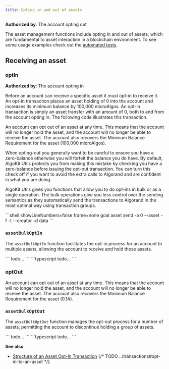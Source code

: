 ```yaml
---
title: Opting in and out of assets
---
```



**Authorized by**: The account opting out

The asset management functions include opting in and out of assets, which are fundamental to asset interaction in a blockchain environment.
To see some usage examples check out the [automated tests](https://github.com/algorandfoundation/algokit-utils-ts/blob/main/src/asset.spec.ts).

## Receiving an asset

### optIn

**Authorized by**: The account opting in

Before an account can receive a specific asset it must opt-in to receive it. An opt-in transaction places an asset holding of 0 into the account and increases its minimum balance by 100,000 microAlgos. An opt-in transaction is simply an asset transfer with an amount of 0, both to and from the account opting in. The following code illustrates this transaction.

An account can opt out of an asset at any time. This means that the account will no longer hold the asset, and the account will no longer be able to receive the asset. The account also recovers the Minimum Balance Requirement for the asset (100,000 microAlgos).

When opting-out you generally want to be careful to ensure you have a zero-balance otherwise you will forfeit the balance you do have. By default, AlgoKit Utils protects you from making this mistake by checking you have a zero-balance before issuing the opt-out transaction. You can turn this check off if you want to avoid the extra calls to Algorand and are confident in what you are doing.

AlgoKit Utils gives you functions that allow you to do opt-ins in bulk or as a single operation. The bulk operations give you less control over the sending semantics as they automatically send the transactions to Algorand in the most optimal way using transaction groups.

<Tabs syncKey='lang'>
  <TabItem label='Python' icon='seti:python'>
	<RemoteCode
      src='https://raw.githubusercontent.com/algorandfoundation/devportal-code-examples/refs/heads/main/projects/python-examples/algokit_utils_py_examples/assets(ASA)/asset_optin_optout.py'      
      snippet='ASSET_OPT_IN_TRANSACTION'
      lang='py'
      title='Asset Opt-In Transaction'
      frame='none'
      lineNumbers='false'
    />
  </TabItem>
  <TabItem label='JavaScript' icon='seti:typescript'>
    <RemoteCode
      src='https://raw.githubusercontent.com/algorandfoundation/devportal-code-examples/refs/heads/main/projects/typescript-examples/algokit-utils-ts/assets/asset-optin-optout.ts'      
      snippet='ASSET_OPT_IN_TRANSACTION'
      lang='py'
      title='Asset Opt-In Transaction'
      frame='none'
      lineNumbers='false'
    />
  </TabItem>
  <TabItem label='Goal' icon='seti:laptop'>
    ```shell showLineNumbers=false frame=none
    goal asset send -a 0 --asset <asset-name>  -f <opt-in-account> -t <opt-in-account> --creator <asset-creator>  -d data
    ```
  </TabItem>
</Tabs>

### `assetBulkOptIn`

The `assetBulkOptIn` function facilitates the opt-in process for an account to multiple assets, allowing the account to receive and hold those assets.

<Tabs syncKey='lang'>
  <TabItem label='Python' icon='seti:python'>
    ``` todo... ```
  </TabItem>
  <TabItem label='JavaScript' icon='seti:typescript'>
    ```typescript todo... ```
  </TabItem>
</Tabs>

### optOut

An account can opt out of an asset at any time. This means that the account will no longer hold the asset, and the account will no longer be able to receive the asset. The account also recovers the Minimum Balance Requirement for the asset (0.1A).

<Tabs syncKey='lang'>
  <TabItem label='Python' icon='seti:python'>
    <RemoteCode
      src='https://raw.githubusercontent.com/algorandfoundation/devportal-code-examples/refs/heads/main/projects/python-examples/algokit_utils_py_examples/assets(ASA)/asset_optin_optout.py'
      snippet='ASSET_OPT_OUT_TRANSACTION'
      lang='py'
      title='Asset Opt-Out Transaction'
      frame='none'
    />
  </TabItem>
  <TabItem label='JavaScript' icon='seti:typescript'>
    <RemoteCode
      src='https://raw.githubusercontent.com/algorandfoundation/devportal-code-examples/refs/heads/main/projects/typescript-examples/algokit-utils-ts/assets/asset-optin-optout.ts'
      snippet='ASSET_OPT_OUT_TRANSACTION'
      lang='py'
      title='Asset Opt-Out Transaction'
      frame='none'
    />
  </TabItem>
</Tabs>

### `assetBulkOptOut`

The `assetBulkOptOut` function manages the opt-out process for a number of assets, permitting the account to discontinue holding a group of assets.

<Tabs syncKey='lang'>
  <TabItem label='Python' icon='seti:python'>
    ``` todo... ```
  </TabItem>
  <TabItem label='JavaScript' icon='seti:typescript'>
    ```typescript todo... ```
  </TabItem>
</Tabs>

**See also**

- [Structure of an Asset Opt-In Transaction](FUTURELINK)
  {/* TODO ../transactions#opt-in-to-an-asset */}
